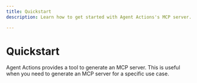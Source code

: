 ```yaml
---
title: Quickstart
description: Learn how to get started with Agent Actions's MCP server.

---
```


# Quickstart

Agent Actions provides a tool to generate an MCP server. This is useful when you need to generate an MCP server for a specific use case.
